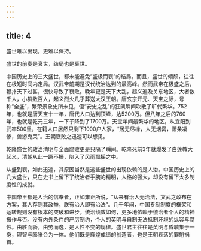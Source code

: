 ```yaml
---
---
---
```

title: 4
---



盛世难以出现，更难以保持。

盛世的前奏是衰世，结局也是衰世。

中国历史上的三大盛世，都未能避免“盛极而衰”的结局。而且，盛世的倾颓，往往在极短时间内定局。汉武帝前期是汉代统治达到的最高峰。然而武帝在极盛之后，鞭扑天下过甚，很快导致了衰败。晚年更是天下大乱，起义遍及关东地区，大者数千人，小群数百人，起义烈火几乎葬送大汉王朝。唐玄宗开元、天宝之际，号称“全盛”，繁荣景象史所未见，但“安史之乱”的狂飙瞬间吹散了旷代繁华。752年，也就是唐天宝十一年，唐代人口达到顶峰，达5200万。但八年之后的760年，也就是乾元三年，一下子降到了1700万。天宝年间最繁华的地区，从宜阳到武牢500里，在籍人口居然只剩下1000户人家，“居无尽椽，人无烟爨，萧条凄惨，兽游鬼哭”。王朝衰败之迅速可以想见。

乾隆盛世的政治清明与全面腐败更是只隔了瞬间。乾隆死前3年就爆发了白莲教大起义，清朝从此一蹶不振，陷入了风雨飘摇之中。

从盛到衰，如此迅速，其原因当然是这些盛世的出现依赖的是人治。中国历史上的几大盛世，只在史书上留下了统治者手腕的精明，人格的强大，却没有留下太多制度性的成就。

中国帝王都是人治的信奉者，正如雍正所说，“从来有治人无治法，文武之政布在方案，其人存则其政举，朕有治人即有治法”。几千年间，中国专制制度的框架和运转规则没有根本的突破和进步。统治绩效如何，更多地依赖于统治者个人的精神振作与否。没有内外条件的严厉制约，个人的英明与自制无法抵制环境的纵容与腐蚀。由胜而骄，由劳而逸，是人性不变的规律。盛世君主往往是英明与昏聩集于一身，理智与膨胀合为一体。他们既是辉煌成绩的创造者，也是王朝衰落的罪魁祸首。